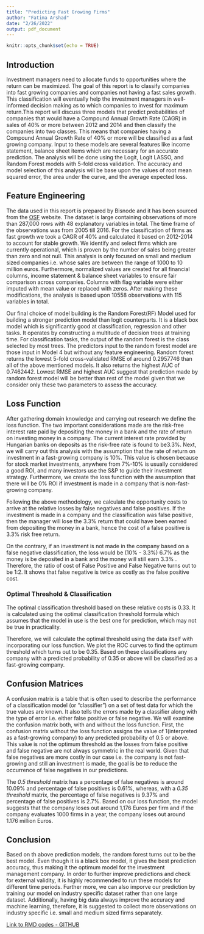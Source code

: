 ```yaml
---
title: "Predicting Fast Growing Firms"
author: "Fatima Arshad"
date: "2/26/2022"
output: pdf_document
---
```


```r
knitr::opts_chunk$set(echo = TRUE)
```


## Introduction

Investment managers need to allocate funds to opportunities where the return can be maximized. The goal of this report is to classify companies into fast growing companies and companies not having a fast sales growth. This classification will eventually help the investment managers in well-informed decision making as to which companies to invest for maximum return.This report will discuss three models that predict probabilities of companies that would have a Compound Annual Growth Rate (CAGR) in sales of 40% or more between 2012 and 2014 and then classify the companies into two classes. This means that companies having a Compound Annual Growth Rate of 40% or more will be classified as a fast growing company. Input to these models are several features like income statement, balance sheet items which are necessary for an accurate prediction. The analysis will be done using the Logit, Logit LASSO, and Random Forest models with 5-fold cross validation. The accuracy and model selection of this analysis will be base upon the values of root mean squared error, the area under the curve, and the average expected loss.


## Feature Engineering

The data used in this report is prepared by Bisnode and it has been sourced from the [OSF ](https://osf.io/3qyut/) website. The dataset is large containing observations of more than 287,000 rows with 48 explanatory variables in total. The time frame of the observations was from 2005 till 2016. For the classification of firms as fast growth we took a CAGR of 40% and calculated it based on 2012-2014 to account for stable growth. We identify and select firms which are currently operational, which is proven by the number of sales being greater than zero and not null. This analysis is only focused on small and medium sized companies i.e. whose sales are between the range of 1000 to 10 million euros. Furthermore, normalized values are created for all financial columns, income statement & balance sheet variables to ensure fair comparison across companies. Columns with flag variable were either imputed with mean value or replaced with zeros. After making these modifications, the analysis is based upon 10558 observations with 115 variables in total.

Our final choice of model building is the Random Forest(RF) Model used for building a stronger prediction model than logit counterparts. It is a black box model which is significantly good at classification, regression and other tasks. It operates by constructing a multitude of decision trees at training time. For classification tasks, the output of the random forest is the class selected by most trees. The predictors input to the random forest model are those input in Model 4 but without any feature engineering. Random forest returns the lowest 5-fold cross-validated RMSE of around 0.2957746 than all of the above mentioned models. It also returns the highest AUC of 0.7462442. Lowest RMSE and highest AUC suggest that prediction made by random forest model will be better than rest of the model given that we consider only these two parameters to assess the accuracy.


## Loss Function
After gathering domain knowledge and carrying out research we define the loss function. The two important considerations made are the risk-free interest rate paid by depositing the money in a bank and the rate of return on investing money in a company. The current interest rate provided by Hungarian banks on deposits as the risk-free rate is found to be3.3%. Next, we will carry out this analysis with the assumption that the rate of return on investment in a fast-growing company is 10%. This value is chosen because for stock market investments, anywhere from 7%-10% is usually considered a good ROI, and many investors use the S&P to guide their investment strategy. Furthermore, we create the loss function with the assumption that there will be 0% ROI if investment is made in a company that is non-fast-growing company.

Following the above methodology, we calculate the opportunity costs to arrive at the relative losses by false negatives and false positives. If the investment is made in a company and the classification was false positive, then the manager will lose the 3.3% return that could have been earned from depositing the money in a bank, hence the cost of a false positive is 3.3% risk free return. 

On the contrary, if an investment is not made in the company based on a false negative classification, the loss would be (10% - 3.3%) 6.7% as the money is be deposited in a bank and the money will still earn 3.3% . Therefore, the ratio of cost of False Positive and False Negative turns out to be 1:2. It shows that false negative is twice as costly as the false positive cost.


### Optimal Threshold & Classification
The optimal classification threshold based on these relative costs is 0.33. It is calculated using the optimal classification threshold formula which assumes that the model in use is the best one for prediction, which may not be true in practicality. 

Therefore, we will calculate the optimal threshold using the data itself with incorporating our loss function. We plot the ROC curves to find the optimum threshold which turns out to be 0.35. Based on these classifications any company with a predicted probability of 0.35 or above will be classified as a fast-growing company.


## Confusion Matrices

A confusion matrix is a table that is often used to describe the performance of a classification model (or "classifier") on a set of test data for which the true values are known. It also tells the errors made by a classifier along with the type of error i.e. either false positive or false negative. We will examine the confusion matrix both, with and without the loss function. First, the confusion matrix without the loss function assigns the value of 1(interpreted as a fast-growing company) to any predicted probability of 0.5 or above. This value is not the optimum threshold as the losses from false positive and false negative are not always symmetric in the real world. Given that false negatives are more costly in our case i.e. the company is not fast-growing and still an investment is made, the goal is be to reduce the occurrence of false negatives in our predictions. 

The *0.5 threshold* matrix has a percentage of false negatives is around 10.09% and percentage of false positives is 0.61%, whereas, with a *0.35 threshold* matrix, the percentage of false negatives is 9.37% and percentage of false positives is 2.7%. Based on our loss function, the model suggests that the company loses out around 1,176 Euros per firm and if the company evaluates 1000 firms in a year, the company loses out around 1.176 million Euros.


## Conclusion

Based on th above prediction models, the random forest turns out to be the best model. Even though it is a black box model, it gives the best prediction accuracy, thus making it the optimum model for the investment management company. In order to further improve predictions and check for external validity, it is highly recommended to run these models for different time periods. Further more, we can also imporve our prediction by training our model on industry specific dataset rather than one large dataset. Additionally, having big data always improve the accuracy and machine learning, therefore, it is suggested to collect more observations on industry specific i.e. small and medium sized firms separately.

[Link to RMD codes - GITHUB](https://github.com/fatimamalikk/data-analysis-3/tree/main/Assignment03)